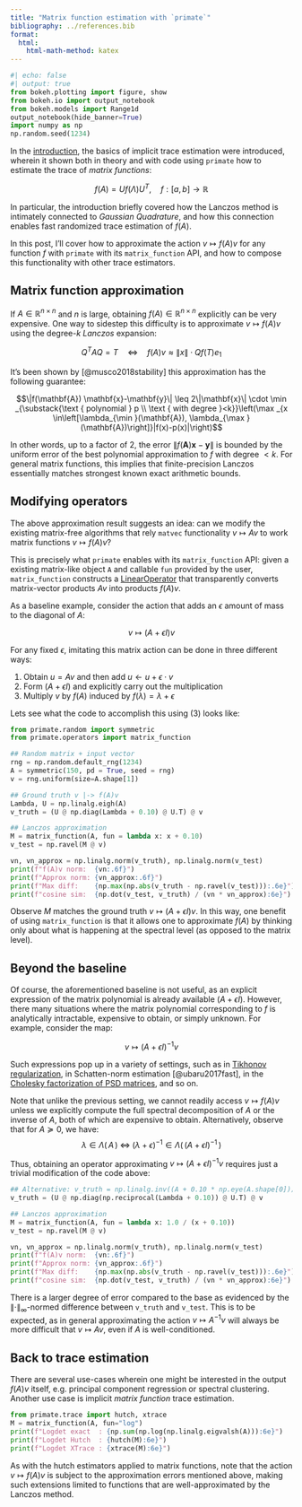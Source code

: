```yaml
---
title: "Matrix function estimation with `primate`"
bibliography: ../references.bib
format:
  html:
    html-math-method: katex
---
```


```python
#| echo: false
#| output: true
from bokeh.plotting import figure, show
from bokeh.io import output_notebook
from bokeh.models import Range1d
output_notebook(hide_banner=True)
import numpy as np
np.random.seed(1234)
```

In the [introduction](intro_trace.qmd), the basics of implicit trace estimation were introduced, wherein it shown both in theory and with code using `primate` how to estimate the trace of _matrix functions_: 

$$ f(A) = U f(\Lambda) U^T, \quad f: [a,b] \to \mathbb{R} $$

In particular, the introduction briefly covered how the Lanczos method is intimately connected to _Gaussian Quadrature_, and how this connection enables fast randomized trace estimation of $f(A)$.

In this post, I'll cover how to approximate the action $v \mapsto f(A)v$ for any function $f$ with `primate` with its `matrix_function` API, and how to compose this functionality with other trace estimators.  

## Matrix function approximation

If $A \in \mathbb{R}^{n \times n}$ and $n$ is large, obtaining $f(A) \in \mathbb{R}^{n \times n}$ explicitly can be very expensive. One way to sidestep this difficulty is to approximate $v \mapsto f(A)v$ using the degree-$k$ _Lanczos_ expansion:

$$ Q^T A Q = T \quad \Leftrightarrow \quad f(A)v \approx \lVert x \rVert \cdot Q f(T) e_1 $$

It's been shown by [@musco2018stability] this approximation has the following guarantee: 

$$\|f(\mathbf{A}) \mathbf{x}-\mathbf{y}\| \leq 2\|\mathbf{x}\| \cdot \min _{\substack{\text { polynomial } p \\ \text { with degree }<k}}\left(\max _{x \in\left[\lambda_{\min }(\mathbf{A}), \lambda_{\max }(\mathbf{A})\right]}|f(x)-p(x)|\right)$$

In other words, up to a factor of 2, the error $\|f(\mathbf{A}) \mathbf{x}-\mathbf{y}\|$ is bounded by the uniform error of the best polynomial approximation to $f$ with degree $< k$. For general matrix functions, this implies that finite-precision Lanczos essentially matches strongest known exact arithmetic bounds.

<!-- Despite its rich theory, most results about the Lanczos method only hold in _exact arithmetic_; historically, practitioners have been hesitant about using the Lanczos method for eigen-estimation application due to its well-known instability with respect to roundoff and cancellation errors. Such errors typically manifest as loss of orthogonality between Lanczos vectors, which can cause a host of issues related to eigen- estimations, such as muddled convergence and spurious Ritz values. While there exist fixes to these issues, such fixes typically involve difficult to implement convergence heuristics or expensive re-orthogonalization techniques. 

On the other hand, there is mounting empirical evidence (e.g. @ghorbani2019investigation) that suggests using the (plain) Lanczos method in randomized setting is often more than sufficient for several eigenvalue-related estimation tasks. In fact,  -->

## Modifying operators

The above approximation result suggests an idea: can we modify the existing matrix-free algorithms that rely `matvec` functionality $v \mapsto Av$ to work matrix functions $v \mapsto f(A)v$?

This is precisely what `primate` enables with its `matrix_function` API: given a existing matrix-like object `A` and callable `fun` provided by the user, `matrix_function` constructs a [LinearOperator](https://docs.scipy.org/doc/scipy/reference/generated/scipy.sparse.linalg.LinearOperator.html) that transparently converts matrix-vector products $Av$ into products $f(A)v$.

<!-- A basic though somewhat uninteresting example of a function to apply is to simply the identity function on $f(A) = A$: -->

As a baseline example, consider the action that adds an $\epsilon$ amount of mass to the diagonal of $A$: 

$$v \mapsto (A + \epsilon I)v$$

For any fixed $\epsilon$, imitating this matrix action can be done in three different ways: 
  
  1. Obtain $u = Av$ and then add $u \gets u + \epsilon \cdot v$
  2. Form $(A + \epsilon I)$ and explicitly carry out the multiplication
  3. Multiply $v$ by $f(A)$ induced by $f(\lambda) = \lambda + \epsilon$ 

Lets see what the code to accomplish this using (3) looks like:
```python
from primate.random import symmetric
from primate.operators import matrix_function

## Random matrix + input vector
rng = np.random.default_rng(1234)
A = symmetric(150, pd = True, seed = rng)
v = rng.uniform(size=A.shape[1])

## Ground truth v |-> f(A)v
Lambda, U = np.linalg.eigh(A)
v_truth = (U @ np.diag(Lambda + 0.10) @ U.T) @ v

## Lanczos approximation
M = matrix_function(A, fun = lambda x: x + 0.10)
v_test = np.ravel(M @ v)

vn, vn_approx = np.linalg.norm(v_truth), np.linalg.norm(v_test)
print(f"f(A)v norm:  {vn:.6f}")
print(f"Approx norm: {vn_approx:.6f}")
print(f"Max diff:    {np.max(np.abs(v_truth - np.ravel(v_test))):.6e}")
print(f"cosine sim:  {np.dot(v_test, v_truth) / (vn * vn_approx):6e}")
```

Observe $M$ matches the ground truth $v \mapsto (A + \epsilon I)v$. In this way, one benefit of using `matrix_function` is that it allows one to approximate $f(A)$ by thinking only about what is happening at the spectral level (as opposed to the matrix level). 

## Beyond the baseline

Of course, the aforementioned baseline is not useful, as an explicit expression of the matrix polynomial is already available ($A + \epsilon I$). However, there many situations where the matrix polynomial corresponding to $f$ is analytically intractable, expensive to obtain, or simply unknown. For example, consider the map: 

$$v \mapsto (A + \epsilon I)^{-1} v$$

Such expressions pop up in a variety of settings, such as in [Tikhonov regularization](https://en.wikipedia.org/wiki/Ridge_regression), in Schatten-norm estimation [@ubaru2017fast], in the [Cholesky factorization of PSD matrices](https://scikit-sparse.readthedocs.io/en/latest/cholmod.html#sksparse.cholmod.Factor.cholesky_AAt_inplace), and so on. 

Note that unlike the previous setting, we cannot readily access $v \mapsto f(A)v$ unless we explicitly compute the full spectral decomposition of $A$ or the inverse of $A$, both of which are expensive to obtain. Alternatively, observe that for $A \succeq 0$, we have: 
$$ \lambda \in \Lambda(\, A \, )  \; \Leftrightarrow \; (\lambda+\epsilon)^{-1} \in \Lambda(\, (A + \epsilon I)^{-1} \,)$$

Thus, obtaining an operator approximating $v \mapsto (A + \epsilon I)^{-1}v$ requires just a trivial modification of the code above:
```python
## Alternative: v_truth = np.linalg.inv((A + 0.10 * np.eye(A.shape[0]))) @ v
v_truth = (U @ np.diag(np.reciprocal(Lambda + 0.10)) @ U.T) @ v

## Lanczos approximation
M = matrix_function(A, fun = lambda x: 1.0 / (x + 0.10))
v_test = np.ravel(M @ v)

vn, vn_approx = np.linalg.norm(v_truth), np.linalg.norm(v_test)
print(f"f(A)v norm:  {vn:.6f}")
print(f"Approx norm: {vn_approx:.6f}")
print(f"Max diff:    {np.max(np.abs(v_truth - np.ravel(v_test))):.6e}")
print(f"cosine sim:  {np.dot(v_test, v_truth) / (vn * vn_approx):6e}")
```

There is a larger degree of error compared to the base as evidenced by the $\lVert \cdot \rVert_\infty$-normed difference between `v_truth` and `v_test`. This is to be expected, as in general approximating the action $v \mapsto A^{-1} v$ will always be more difficult that $v \mapsto A v$, even if $A$ is well-conditioned.

## Back to trace estimation 

There are several use-cases wherein one might be interested in the output $f(A)v$ itself, e.g. principal component regression or spectral clustering. Another use case is implicit _matrix function_ trace estimation.

```python
from primate.trace import hutch, xtrace
M = matrix_function(A, fun="log")
print(f"Logdet exact  : {np.sum(np.log(np.linalg.eigvalsh(A))):6e}")
print(f"Logdet Hutch  : {hutch(M):6e}")
print(f"Logdet XTrace : {xtrace(M):6e}")
```

As with the hutch estimators applied to matrix functions, note that the action $v \mapsto f(A)v$ is subject to the approximation errors mentioned above, making such extensions limited to functions that are well-approximated by the Lanczos method. 

